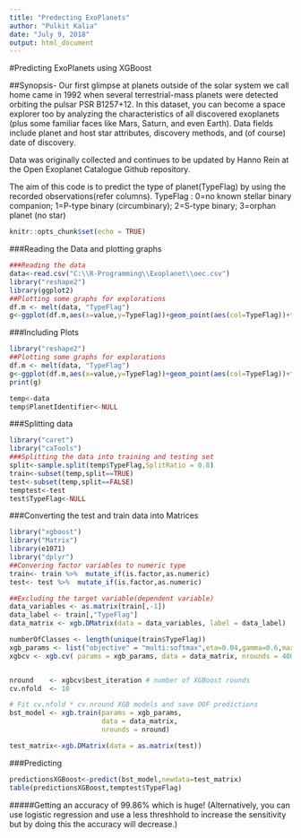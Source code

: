 ```yaml
---
title: "Predecting ExoPlanets"
author: "Pulkit Kalia"
date: "July 9, 2018"
output: html_document
---
```


#Predicting ExoPlanets using XGBoost

##Synopsis-
Our first glimpse at planets outside of the solar system we call home came in 1992 when several terrestrial-mass planets were detected orbiting the pulsar PSR B1257+12. In this dataset, you can become a space explorer too by analyzing the characteristics of all discovered exoplanets (plus some familiar faces like Mars, Saturn, and even Earth). Data fields include planet and host star attributes, discovery methods, and (of course) date of discovery.

Data was originally collected and continues to be updated by Hanno Rein at the Open Exoplanet Catalogue Github repository. 

The aim of this code is to predict the type of planet(TypeFlag) by using the recorded observations(refer columns).
TypeFlag : 0=no known stellar binary companion; 1=P-type binary (circumbinary); 2=S-type binary; 3=orphan planet (no star)


```r
knitr::opts_chunk$set(echo = TRUE)
```

###Reading the Data and plotting graphs

```r
###Reading the data
data<-read.csv("C:\\R-Programming\\Exoplanet\\oec.csv")
library("reshape2")
library(ggplot2)
##Plotting some graphs for explorations
df.m <- melt(data, "TypeFlag")
g<-ggplot(df.m,aes(x=value,y=TypeFlag))+geom_point(aes(col=TypeFlag))+facet_wrap(~variable)
```

###Including Plots
```r
library("reshape2")
##Plotting some graphs for explorations
df.m <- melt(data, "TypeFlag")
g<-ggplot(df.m,aes(x=value,y=TypeFlag))+geom_point(aes(col=TypeFlag))+facet_wrap(~variable)
print(g)

temp<-data
temp$PlanetIdentifier<-NULL
```

###Splitting data

```r
library("caret")
library("caTools")
###Splitting the data into training and testing set
split<-sample.split(temp$TypeFlag,SplitRatio = 0.8)
train<-subset(temp,split==TRUE)
test<-subset(temp,split==FALSE)
temptest<-test
test$TypeFlag<-NULL
```

###Converting the test and train data into Matrices
```r
library("xgboost")
library("Matrix")
library(e1071)
library("dplyr")
##Convering factor variables to numeric type
train<- train %>%  mutate_if(is.factor,as.numeric)
test<- test %>%  mutate_if(is.factor,as.numeric)

##Excluding the target variable(dependent variable)
data_variables <- as.matrix(train[,-1])
data_label <- train[,"TypeFlag"]
data_matrix <- xgb.DMatrix(data = data_variables, label = data_label)

numberOfClasses <- length(unique(train$TypeFlag))
xgb_params <- list("objective" = "multi:softmax",eta=0.04,gamma=0.6,max_depth=10,eval_metric="mlogloss","num_class" = numberOfClasses)
xgbcv <- xgb.cv( params = xgb_params, data = data_matrix, nrounds = 400, nfold = 10, showsd = T, stratified = T, print.every.n = 10, early.stop.round = 20, maximize = F)


nround    <- xgbcv$best_iteration # number of XGBoost rounds
cv.nfold  <- 10

# Fit cv.nfold * cv.nround XGB models and save OOF predictions
bst_model <- xgb.train(params = xgb_params,
                       data = data_matrix,
                       nrounds = nround)

test_matrix<-xgb.DMatrix(data = as.matrix(test))
```


###Predicting
```r
predictionsXGBoost<-predict(bst_model,newdata=test_matrix)
table(predictionsXGBoost,temptest$TypeFlag)
```


#####Getting an accuracy of 99.86% which is huge! (Alternatively, you can use logistic regression and use a less threshhold to increase the sensitivity but by doing this the accuracy will decrease.)